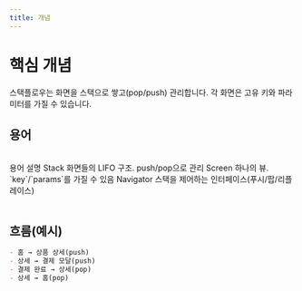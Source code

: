 ```yaml
---
title: 개념
---
```



# 핵심 개념

<Callout emoji="🧩">
  스택플로우는 화면을 스택으로 쌓고(pop/push) 관리합니다. 각 화면은 고유 키와
  파라미터를 가질 수 있습니다.
</Callout>

## 용어

<br />

<Table>
  <thead>
    <Table.Tr>
      <Table.Th>용어</Table.Th>
      <Table.Th>설명</Table.Th>
    </Table.Tr>
  </thead>
  <tbody>
    <Table.Tr>
      <Table.Td>Stack</Table.Td>
      <Table.Td>화면들의 LIFO 구조. push/pop으로 관리</Table.Td>
    </Table.Tr>
    <Table.Tr>
      <Table.Td>Screen</Table.Td>
      <Table.Td>하나의 뷰. `key`/`params`를 가질 수 있음</Table.Td>
    </Table.Tr>
    <Table.Tr>
      <Table.Td>Navigator</Table.Td>
      <Table.Td>스택을 제어하는 인터페이스(푸시/팝/리플레이스)</Table.Td>
    </Table.Tr>
  </tbody>
</Table>

## 흐름(예시)

```markdown
- 홈 → 상품 상세(push)
- 상세 → 결제 모달(push)
- 결제 완료 → 상세(pop)
- 상세 → 홈(pop)
```
